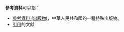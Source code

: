 {{selfref|关于在維基百科引用来源的方法，詳見'''[[Help:如何引用来源|Help:如何引用来源]]'''；关于在维基百科中引用来源的一些方针政策，詳見'''[[Wikipedia:列明来源|Wikipedia:列明来源]]'''。}}
'''參考資料'''可以指：
*[[參考資料_(出版物)|參考資料 (出版物)]]，中華人民共和國的一種特殊出版物。
*[[引用|引用]]的文獻
{{disambig|cat=四字消歧義}}